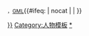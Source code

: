 <span style="font-size:smaller">，[[大蓮花榮譽勳章|GML]]</span><includeonly>{{#ifeq: {{{1|}}} | nocat | | [[Category:澳門大蓮花勳賢|{{{1|{{PAGENAME}}}}}]] }}</includeonly><noinclude>[[Category:人物模板]][[Category:澳門大蓮花勳賢|*]]</noinclude>